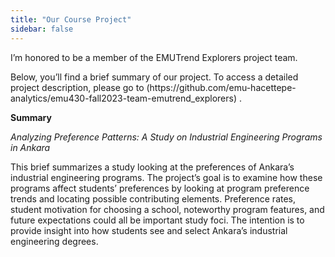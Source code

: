 ```yaml
---
title: "Our Course Project"
sidebar: false 
---
```


I'm honored to be a member of the EMUTrend Explorers project team.

Below, you'll find a brief summary of our project. To access a detailed project description, please go to (https://github.com/emu-hacettepe-analytics/emu430-fall2023-team-emutrend_explorers) .

**Summary**

*Analyzing Preference Patterns: A Study on Industrial Engineering Programs in Ankara*

This brief summarizes a study looking at the preferences of Ankara's industrial engineering programs. The project's goal is to examine how these programs affect students' preferences by looking at program preference trends and locating possible contributing elements. Preference rates, student motivation for choosing a school, noteworthy program features, and future expectations could all be important study foci. The intention is to provide insight into how students see and select Ankara's industrial engineering degrees.
